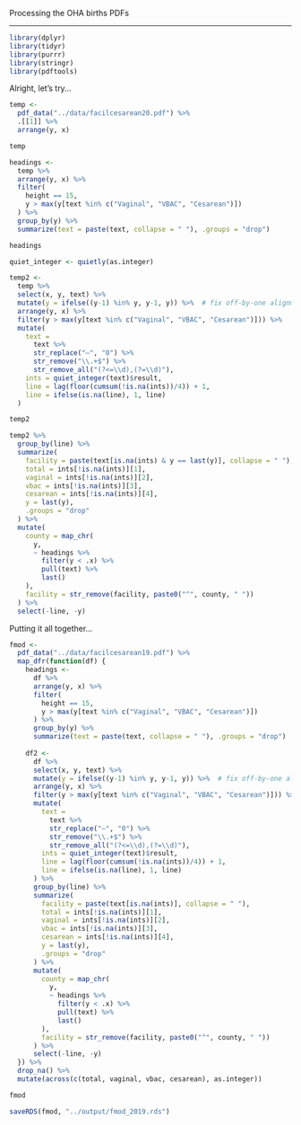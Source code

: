 
Processing the OHA births PDFs

-----

```r
library(dplyr)
library(tidyr)
library(purrr)
library(stringr)
library(pdftools)
```

Alright, let's try...

```r
temp <- 
  pdf_data("../data/facilcesarean20.pdf") %>% 
  .[[1]] %>% 
  arrange(y, x)

temp
```

```r
headings <- 
  temp %>% 
  arrange(y, x) %>% 
  filter(
    height == 15,
    y > max(y[text %in% c("Vaginal", "VBAC", "Cesarean")])
  ) %>% 
  group_by(y) %>% 
  summarize(text = paste(text, collapse = " "), .groups = "drop")

headings
```

```r
quiet_integer <- quietly(as.integer)

temp2 <- 
  temp %>% 
  select(x, y, text) %>% 
  mutate(y = ifelse((y-1) %in% y, y-1, y)) %>%  # fix off-by-one alignments
  arrange(y, x) %>% 
  filter(y > max(y[text %in% c("Vaginal", "VBAC", "Cesarean")])) %>% 
  mutate(
    text = 
      text %>% 
      str_replace("–", "0") %>% 
      str_remove("\\.+$") %>% 
      str_remove_all("(?<=\\d),(?=\\d)"),
    ints = quiet_integer(text)$result,
    line = lag(floor(cumsum(!is.na(ints))/4)) + 1,
    line = ifelse(is.na(line), 1, line)
  )

temp2
```

```r
temp2 %>% 
  group_by(line) %>% 
  summarize(
    facility = paste(text[is.na(ints) & y == last(y)], collapse = " "),
    total = ints[!is.na(ints)][1],
    vaginal = ints[!is.na(ints)][2],
    vbac = ints[!is.na(ints)][3],
    cesarean = ints[!is.na(ints)][4],
    y = last(y),
    .groups = "drop"
  ) %>% 
  mutate(
    county = map_chr(
      y,
      ~ headings %>% 
        filter(y < .x) %>% 
        pull(text) %>% 
        last()
    ),
    facility = str_remove(facility, paste0("^", county, " "))
  ) %>% 
  select(-line, -y)
```

Putting it all together...

```r
fmod <- 
  pdf_data("../data/facilcesarean19.pdf") %>% 
  map_dfr(function(df) {
    headings <- 
      df %>% 
      arrange(y, x) %>% 
      filter(
        height == 15,
        y > max(y[text %in% c("Vaginal", "VBAC", "Cesarean")])
      ) %>% 
      group_by(y) %>% 
      summarize(text = paste(text, collapse = " "), .groups = "drop")
    
    df2 <- 
      df %>% 
      select(x, y, text) %>% 
      mutate(y = ifelse((y-1) %in% y, y-1, y)) %>%  # fix off-by-one alignments
      arrange(y, x) %>% 
      filter(y > max(y[text %in% c("Vaginal", "VBAC", "Cesarean")])) %>% 
      mutate(
        text = 
          text %>% 
          str_replace("–", "0") %>% 
          str_remove("\\.+$") %>% 
          str_remove_all("(?<=\\d),(?=\\d)"),
        ints = quiet_integer(text)$result,
        line = lag(floor(cumsum(!is.na(ints))/4)) + 1,
        line = ifelse(is.na(line), 1, line)
      ) %>% 
      group_by(line) %>% 
      summarize(
        facility = paste(text[is.na(ints)], collapse = " "),
        total = ints[!is.na(ints)][1],
        vaginal = ints[!is.na(ints)][2],
        vbac = ints[!is.na(ints)][3],
        cesarean = ints[!is.na(ints)][4],
        y = last(y),
        .groups = "drop"
      ) %>% 
      mutate(
        county = map_chr(
          y,
          ~ headings %>% 
            filter(y < .x) %>% 
            pull(text) %>% 
            last()
        ),
        facility = str_remove(facility, paste0("^", county, " "))
      ) %>% 
      select(-line, -y)
  }) %>% 
  drop_na() %>%
  mutate(across(c(total, vaginal, vbac, cesarean), as.integer))

fmod
```

```r
saveRDS(fmod, "../output/fmod_2019.rds")
```



